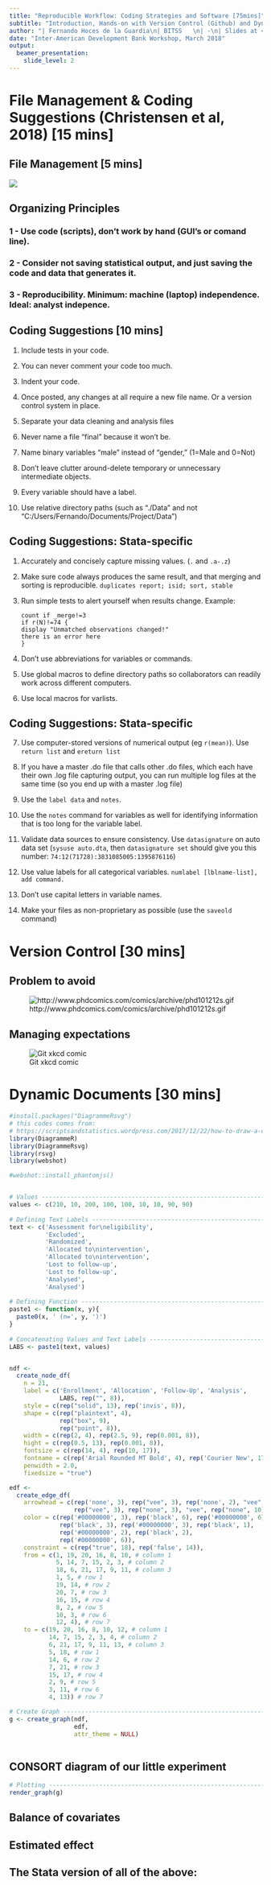 ```yaml
---
title: "Reproducible Workflow: Coding Strategies and Software [75mins]"
subtitle: "Introduction, Hands-on with Version Control (Github) and Dynamic Documents (RMarkdown)"  
author: "| Fernando Hoces de la Guardia\n| BITSS   \n| -\n| Slides at <https://goo.gl/aBQ3LR>\n"
date: "Inter-American Development Bank Workshop, March 2018"
output: 
  beamer_presentation:
    slide_level: 2
---
```

# File Management & Coding Suggestions (Christensen et al, 2018) [15 mins]
## File Management [5 mins] 
![](files.png)

## Organizing Principles

### 1 - Use code (scripts), don't work by hand (GUI's or comand line).
### 2 - Consider not saving statistical output, and just saving the code and data that generates it.
### 3 - Reproducibility. Minimum: machine (laptop) independence. Ideal: analyst indepence. 

## Coding Suggestions [10 mins]

<!--
1)	Make sure that your script files are self-contained. That is, don't write a program that only works if you run a group of other files previously in a specific order and then leave things hanging in a certain precarious way. You should be able to run intermediate steps of the workflow without disrupting things downstream.  
-->  
1) Include tests in your code.   
<!-- 
This can alert you if output ever changes unexpectedly. For example, if merging intermediate datasets and dropping unmatched observations, you could write code to throw an error and alert you if the number of observations changes. (See the Stata example below.)
-->
2) You can never comment your code too much.   
<!-- Comments should truly explain what the code is doing rather than merely transliterating: it is more useful to describe x<-1 with "initialize the population count to 1" than "set x equal to 1." Comments should also be checked to make sure they don't go out of date and convey inaccurate information.
--> 
3) Indent your code.   
4) Once posted, any changes at all require a new file name. Or a version control system in place.  
5) Separate your data cleaning and analysis files
<!-- don't make any new variables that need saving (or will be used by multiple analysis files) in an analysis file. It is far better to only create a variable once so you know that it is identical when used in different analysis files.
-->  
6) Never name a file "final" because it won't be.
<!-- , and why do you want to tempt fate? Instead, add a date and author initials or version number.
-->  
7) Name binary variables "male" instead of "gender," (1=Male and 0=Not)

8) Don't leave clutter around-delete temporary or unnecessary intermediate objects. 
<!-- You can use a prefix such as x_ or temp_ so you know which files or variables can easily be deleted later. Stata also has the tempfile and tempvar functionality.  
-->  
9) Every variable should have a label. 

10) Use relative directory paths (such as "./Data" and not "C:/Users/Fernando/Documents/Project/Data") 

## Coding Suggestions: Stata-specific
1)	Accurately and concisely capture missing values. (`.` and `.a-.z`)
<!-- There are multiple reasons that a value might be blank. To fully convey this, use the full set of missing values available to you (".a"-".z", not exclusively ".") in order to distinguish between "don't know" and "didn't ask," or other distinct reasons for missing data. 
-->
2)	Make sure code always produces the same result, and that merging and sorting is reproducible. `duplicates report; isid; sort, stable`  

3)	Run simple tests to alert yourself when results change. Example:

        count if _merge!=3
        if r(N)!=74 {
        display "Unmatched observations changed!"
        there is an error here
        } 
4)	Don't use abbreviations for variables or commands.
5)	Use global macros to define directory paths so collaborators can readily work across different computers.
6)	Use local macros for varlists.

## Coding Suggestions: Stata-specific
7)	Use computer-stored versions of numerical output (eg `r(mean)`). Use `return list` and `ereturn list`
8)	If you have a master .do file that calls other .do files, which each have their own .log file capturing output, you can run multiple log files at the same time (so you end up with a master .log file)
9)	Use the `label data` and `notes`.
10)	Use the `notes` command for variables as well for identifying information that is too long for the variable label.
 
11)	Validate data sources to ensure consistency. Use `datasignature` on auto data set (`sysuse auto.dta`, then `datasignature set` should give you this number: `74:12(71728):3831085005:1395876116`) 
12)	Use value labels for all categorical variables. `numlabel [lblname-list], add command.`  
13)	Don't use capital letters in variable names.
14)	Make your files as non-proprietary as possible (use the `saveold` command) 


# Version Control [30 mins]

## Problem to avoid
![http://www.phdcomics.com/comics/archive/phd101212s.gif](http://www.phdcomics.com/comics/archive/phd101212s.gif)

## Managing expectations
![Git xkcd comic](https://imgs.xkcd.com/comics/git.png)


# Dynamic Documents [30 mins]

```r
#install.packages("DiagrammeRsvg")
# this codes comes from:
# https://scriptsandstatistics.wordpress.com/2017/12/22/how-to-draw-a-consort-flow-diagram-using-r-and-graphviz/
library(DiagrammeR)
library(DiagrammeRsvg)
library(rsvg)
library(webshot)

#webshot::install_phantomjs()


# Values ------------------------------------------------------------------
values <- c(210, 10, 200, 100, 100, 10, 10, 90, 90)
 
# Defining Text Labels ----------------------------------------------------
text <- c('Assessment for\neligibility',
          'Excluded',
          'Randomized',
          'Allocated to\nintervention',
          'Allocated to\nintervention',
          'Lost to follow-up',
          'Lost to follow-up',
          'Analysed',
          'Analysed')
 
# Defining Function -------------------------------------------------------
paste1 <- function(x, y){
  paste0(x, ' (n=', y, ')')
}
 
# Concatenating Values and Text Labels ------------------------------------
LABS <- paste1(text, values)


ndf <-
  create_node_df(
    n = 21,
    label = c('Enrollment', 'Allocation', 'Follow-Up', 'Analysis',
              LABS, rep("", 8)),
    style = c(rep("solid", 13), rep('invis', 8)),
    shape = c(rep("plaintext", 4), 
              rep("box", 9),
              rep("point", 8)),
    width = c(rep(2, 4), rep(2.5, 9), rep(0.001, 8)),
    hight = c(rep(0.5, 13), rep(0.001, 8)),
    fontsize = c(rep(14, 4), rep(10, 17)),
    fontname = c(rep('Arial Rounded MT Bold', 4), rep('Courier New', 17)),
    penwidth = 2.0,
    fixedsize = "true")

edf <-
  create_edge_df(
    arrowhead = c(rep('none', 3), rep("vee", 3), rep('none', 2), "vee", rep('none', 6),
                  rep("vee", 3), rep("none", 3), "vee", rep("none", 10)),
    color = c(rep('#00000000', 3), rep('black', 6), rep('#00000000', 6),
              rep('black', 3), rep('#00000000', 3), rep('black', 1),
              rep('#00000000', 2), rep('black', 2), 
              rep('#00000000', 6)),
    constraint = c(rep("true", 18), rep('false', 14)),
    from = c(1, 19, 20, 16, 8, 10, # column 1
             5, 14, 7, 15, 2, 3, # column 2
             18, 6, 21, 17, 9, 11, # column 3
             1, 5, # row 1
             19, 14, # row 2
             20, 7, # row 3
             16, 15, # row 4
             8, 2, # row 5
             10, 3, # row 6
             12, 4), # row 7
    to = c(19, 20, 16, 8, 10, 12, # column 1
           14, 7, 15, 2, 3, 4, # column 2
           6, 21, 17, 9, 11, 13, # column 3
           5, 18, # row 1
           14, 6, # row 2
           7, 21, # row 3
           15, 17, # row 4
           2, 9, # row 5
           3, 11, # row 6
           4, 13)) # row 7

# Create Graph ------------------------------------------------------------
g <- create_graph(ndf, 
                  edf,
                  attr_theme = NULL)
 

```
## CONSORT diagram of our little experiment
```r
# Plotting ----------------------------------------------------------------
render_graph(g)

```

## Balance of covariates 

## Estimated effect

## The Stata version of all of the above: 
